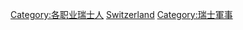 [[Category:各职业瑞士人‎|Category:各职业瑞士人‎]]
[[Category:各國軍事人物|Switzerland]]
[[Category:瑞士軍事|Category:瑞士軍事]]